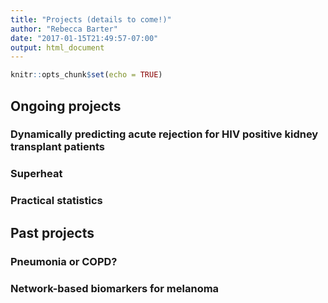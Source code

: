 ```yaml
---
title: "Projects (details to come!)"
author: "Rebecca Barter"
date: "2017-01-15T21:49:57-07:00"
output: html_document
---
```


```r
knitr::opts_chunk$set(echo = TRUE)
```


## Ongoing projects

### Dynamically predicting acute rejection for HIV positive kidney transplant patients



### Superheat


### Practical statistics

## Past projects 

### Pneumonia or COPD?



### Network-based biomarkers for melanoma


